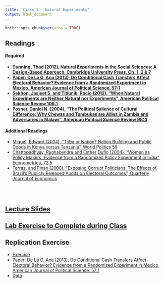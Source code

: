 ```yaml
---
title: 'Class 5 - Natural Experiments'
output: html_document
---
```


```r
knitr::opts_chunk$set(echo = TRUE)
```

## Readings
#### Required
- **[Dunning, Thad (2012), Natural Experiments in the Social Sciences: A Design-Based Approach, Cambridge University Press, Ch. 1, 2 & 7](Classes/Class_5/Readings/Dunning Ch1,2,7.pdf)**
- **[Paper: De La O, Ana (2013), Do Conditional Cash Transfers Affect Electoral Behavior? Evidence from a Randomized Experiment in Mexico, American Journal of Political Science, 57:1](Classes/Class_5/Replication/DeLaO_AJPS2013.pdf)**
- **[Sekhon, Jasjeet S. and Titiunik, Rocio (2012), "When Natural Experiments are Neither Natural nor Experiments", American Political Science Review 106:1](Classes/Class_5/Readings/Sekhon and Titiunik 2012.pdf)**
- **[Posner, Daniel N. (2004), "The Political Salience of Cultural Difference: Why Chewas and Tumbukas are Allies in Zambia and Adversaries in Malawi", American Political Science Review 98:4](Classes/Class_5/Readings/Posner_2004.pdf)**

#### Additional Readings
- [Miguel, Edward (2004), "Tribe or Nation? Nation Building and Public Goods in Kenya versus Tanzania", World Politics 56](Classes/Class_5/Readings/Miguel_2004.pdf)
- [Chattopadhyay, Raghabendra and Esther Duflo (2004), "Women as Policy Makers: Evidence from a Randomized Policy Experiment in India", Econometrica, 72:5](Classes/Class_5/Readings/Chattopadhyay_2004.pdf)
- [Ferraz, and Finan (2008), "Exposing Corrupt Politicians: The Effects of Brazil's Publicly Released Audits on Electoral Outcomes", Quarterly Journal of Economics](Classes/Class_5/Readings/Ferraz_Finan.pdf)


<br> </br>

## [Lecture Slides](Classes/Class_5/Slides_Class5_v6.pdf)

## [Lab Exercise to Complete during Class](Classes/Class_5/Lab_Exercise/Exercise_Natural_Exp_v2.pdf)

## Replication Exercise
 - [Exercise](Classes/Class_5/Replication/Replication_Exercise_3_v2.pdf)
 - [Paper: De La O, Ana (2013), Do Conditional Cash Transfers Affect Electoral Behavior? Evidence from a Randomized Experiment in Mexico, American Journal of Political Science, 57:1](Classes/Class_5/Replication/DeLaO_AJPS2013.pdf)
 - [Data](Classes/Class_5/Replication/DeLaO.csv)  
 <!-- - [Suggested Responses](Classes/Class_5/Replication/Replication_Exercise_3_v1_Suggested_Responses.pdf)  -->


